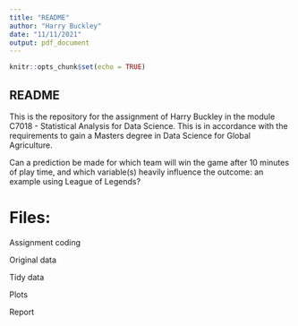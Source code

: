 ```yaml
---
title: "README"
author: "Harry Buckley"
date: "11/11/2021"
output: pdf_document
---
```


```r
knitr::opts_chunk$set(echo = TRUE)
```

## README

This is the repository for the assignment of Harry Buckley in the module C7018 - 
Statistical Analysis for Data Science. This is in accordance with the requirements 
to gain a Masters degree in Data Science for Global Agriculture.

Can a prediction be made for which team will win the game after 10 minutes of play time, and which variable(s) heavily influence the outcome: an example using League of Legends?

# Files:

Assignment coding

Original data

Tidy data

Plots

Report


